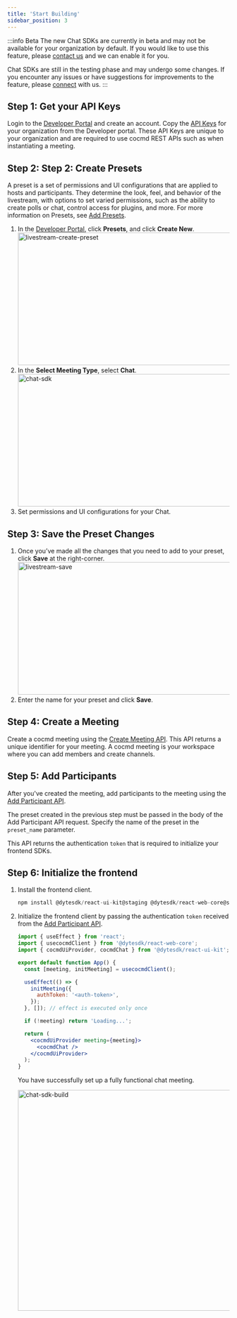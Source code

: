 ```yaml
---
title: 'Start Building'
sidebar_position: 3
---
```


:::info Beta
The new Chat SDKs are currently in beta and may not be available for your organization by default. If you would like to use this feature, please [contact us](https://cocmd.ai/contact) and we can enable it for you.

Chat SDKs are still in the testing phase and may undergo some changes. If you encounter any issues or have suggestions for improvements to the feature, please [connect](https://cocmd.ai/contact) with us.
:::

## Step 1: Get your API Keys

Login to the [Developer Portal](https://dev.cocmd.ai/dashboard) and create an account. Copy the [API Keys](https://dev.cocmd.ai/apikeys) for your organization from the Developer portal. These API Keys are unique to your organization and are required to use cocmd REST APIs such as when instantiating a meeting.

## Step 2: Step 2: Create Presets

A preset is a set of permissions and UI configurations that are applied to hosts and participants. They determine the look, feel, and behavior of the livestream, with options to set varied permissions, such as the ability to create polls or chat, control access for plugins, and more. For more information on Presets, see [Add Presets](/guides/capabilities/presets).

1. In the [Developer Portal](https://dev.cocmd.ai/), click **Presets**, and click **Create New**.
   <img
     src="/static/livestream/createpreset.png"
     width="600"
     height="300"
     alt="livestream-create-preset"
     className="livestrem-create-preset"
   />
2. In the **Select Meeting Type**, select **Chat**.
   <img
     src="/static/guides/chat-sdk.png"
     width="600"
     height="300"
     alt="chat-sdk"
     className="chat-sdk-preset"
   />
3. Set permissions and UI configurations for your Chat.

## Step 3: Save the Preset Changes

1. Once you’ve made all the changes that you need to add to your preset, click **Save** at the right-corner.
   <img
     src="/static/livestream/savepreset.png"
     width="600"
     height="300"
     alt="livestream-save"
     className="livestream-save-preset"
   />
2. Enter the name for your preset and click **Save**.

## Step 4: Create a Meeting

Create a cocmd meeting using the [Create Meeting API](/api#/operations/create_meeting). This API returns a unique identifier for your meeting. A cocmd meeting is your workspace where you can add members and create channels.

## Step 5: Add Participants

After you've created the meeting, add participants to the meeting using the [Add Participant API](/api#/operations/add_participant).

The preset created in the previous step must be passed in the body of the Add Participant API request. Specify the name of the preset in the `preset_name` parameter.

This API returns the authentication `token` that is required to initialize your frontend SDKs.

## Step 6: Initialize the frontend

1. Install the frontend client.

   ```jsx
   npm install @dytesdk/react-ui-kit@staging @dytesdk/react-web-core@staging
   ```

2. Initialize the frontend client by passing the authentication `token` received from the [Add Participant API](/api#/operations/add_participant).

   ```jsx
   import { useEffect } from 'react';
   import { usecocmdClient } from '@dytesdk/react-web-core';
   import { cocmdUiProvider, cocmdChat } from '@dytesdk/react-ui-kit';

   export default function App() {
     const [meeting, initMeeting] = usecocmdClient();

     useEffect(() => {
       initMeeting({
         authToken: '<auth-token>',
       });
     }, []); // effect is executed only once

     if (!meeting) return 'Loading...';

     return (
       <cocmdUiProvider meeting={meeting}>
         <cocmdChat />
       </cocmdUiProvider>
     );
   }
   ```

   You have successfully set up a fully functional chat meeting.

   <img
     src="/static/guides/chat-build.png"
     width="800"
     height="500"
     alt="chat-sdk-build"
     className="chat-sdk-start-build"
   />
